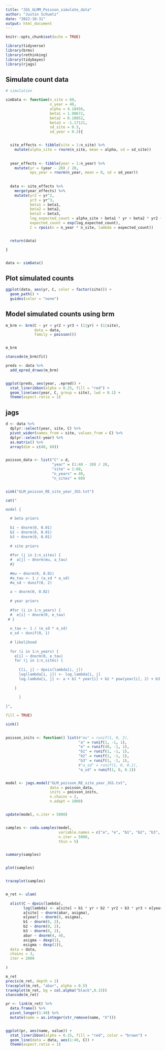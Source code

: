 ```yaml
---
title: "JGS_GLMM_Poisson_simulate_data"
author: "Justin Schuetz"
date: "2022-10-31"
output: html_document
---
```


```r

knitr::opts_chunk$set(echo = TRUE)

```

```r

library(tidyverse)
library(brms)
library(rethinking)
library(tidybayes)
library(rjags)

```

## Simulate count data 

```r

# simulation

simData <- function(n_site = 60,
                    n_year = 40,
                    alpha = 4.18456,
                    beta1 = 1.90672,
                    beta2 = 0.10852,
                    beta3 = -1.17121,
                    sd_site = 0.3,
                    sd_year = 0.2){


  site_effects <- tibble(site = 1:n_site) %>%
    mutate(alpha_site = rnorm(n_site, mean = alpha, sd = sd_site))
  
  
  year_effects <- tibble(year = 1:n_year) %>%
    mutate(yr = (year - 20) / 20,
           eps_year = rnorm(n_year, mean = 0, sd = sd_year))
  
  
  data <- site_effects %>%
    merge(year_effects) %>%
    mutate(yr2 = yr^2,
           yr3 = yr^3,
           beta1 = beta1,
           beta2 = beta2,
           beta3 = beta3,
           log_expected_count = alpha_site + beta1 * yr + beta2 * yr2 + beta3 * yr3 + eps_year,
           expected_count = exp(log_expected_count),
           C = rpois(n = n_year * n_site, lambda = expected_count))


  return(data)

}


data <- simData()

```

## Plot simulated counts

```r


ggplot(data, aes(yr, C, color = factor(site))) +
  geom_path() +
  guides(color = "none")


```

## Model simulated counts using brm

```r

m_brm <- brm(C ~ yr + yr2 + yr3 + (1|yr) + (1|site),
             data = data,
             family = poisson())


m_brm


```

```r

stancode(m_brm$fit)

```


```r

preds <- data %>%
  add_epred_draws(m_brm)


ggplot(preds, aes(year, .epred)) +
  stat_lineribbon(alpha = 0.25, fill = "red") +
  geom_line(aes(year, C, group = site), lwd = 0.1) +
  theme(aspect.ratio = 1)

```

## jags

```r

d <- data %>%
  dplyr::select(year, site, C) %>%
  pivot_wider(names_from = site, values_from = C) %>%
  dplyr::select(-year) %>%
  as.matrix() %>%
  array(dim = c(40, 60))


poisson_data <- list("C" = d,
                     "year" = (1:40 - 20) / 20,
                     "site" = 1:60,
                     "n_years" = 40,
                     "n_sites" = 60)


sink("GLM_poisson_RE_site_year_JGS.txt")

cat("

model {
    
  # beta priors
  
  b1 ~ dnorm(0, 0.01)
  b2 ~ dnorm(0, 0.01)
  b3 ~ dnorm(0, 0.01)
  
  # site priors
    
  #for (j in 1:n_sites) {
  #  a[j] ~ dnorm(mu, a_tau)
  #}
  
  #mu ~ dnorm(0, 0.01)
  #a_tau <- 1 / (a_sd * a_sd)
  #a_sd ~ dunif(0, 2)
  
  a ~ dnorm(0, 0.02)
  
  # year priors
  
  #for (i in 1:n_years) {
  #  e[i] ~ dnorm(0, e_tau)
 # }
  
  e_tau <- 1 / (e_sd * e_sd)
  e_sd ~ dunif(0, 1)
    
  # likelihood
    
  for (i in 1:n_years) {
    e[i] ~ dnorm(0, e_tau)
    for (j in 1:n_sites) {
    
      C[i, j] ~ dpois(lambda[i, j])
      log(lambda[i, j]) <- log.lambda[i, j]
      log.lambda[i, j] <- a + b1 * year[i] + b2 * pow(year[i], 2) + b3 * pow(year[i], 3) + e[i]
    
    }
  
      }
    
}", 

fill = TRUE)

sink()
    

poisson_inits <- function() list(#"mu" = runif(1, 0, 2), 
                                 "a" = runif(1, -1, 1),
                                 "e" = runif(40, -1, 1),
                                 "b1" = runif(1, -1, 1), 
                                 "b2" = runif(1, -1, 1), 
                                 "b3" = runif(1, -1, 1),
                                 #"a_sd" = runif(1, 0, 0.1),
                                 "e_sd" = runif(1, 0, 0.1))


model <- jags.model("GLM_poisson_RE_site_year_JGS.txt", 
                    data = poisson_data, 
                    inits = poisson_inits, 
                    n.chains = 2,
                    n.adapt = 1000)


update(model, n.iter = 5000)


samples <- coda.samples(model, 
                        variable.names = c("a", "e", "b1", "b2", "b3", "e_sd"),
                        n.iter = 5000,
                        thin = 5)


summary(samples)


plot(samples)


traceplot(samples)



```


```r

m_ret <- ulam(
  
  alist(C ~ dpois(lambda),
        log(lambda) <- a[site] + b1 * yr + b2 * yr2 + b3 * yr3 + e[year],
        a[site] ~ dnorm(abar, asigma),
        e[year] ~ dnorm(0, esigma),
        b1 ~ dnorm(0, 2),
        b2 ~ dnorm(0, 2),
        b3 ~ dnorm(0, 2),
        abar ~ dnorm(4, 4),
        asigma ~ dexp(1),
        esigma ~ dexp(1)),
  data = data, 
  chains = 3,
  iter = 2000
  
)

m_ret
precis(m_ret, depth = 2)
traceplot(m_ret, "abar", alpha = 0.5)
trankplot(m_ret, bg = col.alpha("black",0.15))
stancode(m_ret)

```

```r

pr <- link(m_ret) %>%
  data.frame() %>%
  pivot_longer(1:40) %>%
  mutate(name = as.integer(str_remove(name, "X")))


ggplot(pr, aes(name, value)) +
  stat_lineribbon(alpha = 0.25, fill = "red", color = "brown") +
  geom_line(data = data, aes(1:40, C)) +
  theme(aspect.ratio = 1)


```


